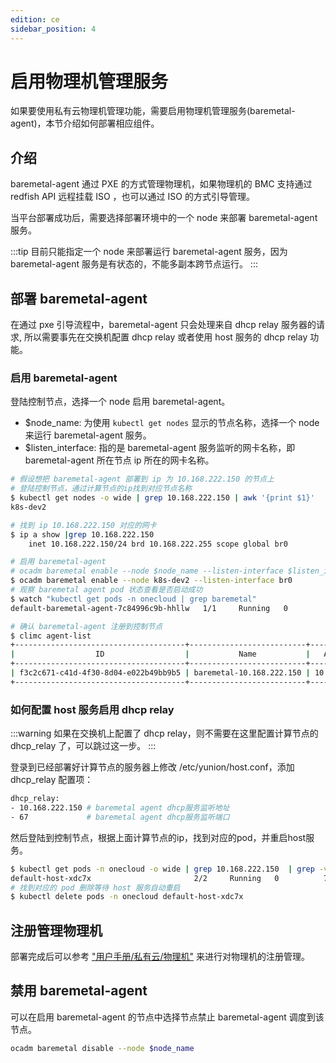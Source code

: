 ```yaml
---
edition: ce
sidebar_position: 4
---
```


# 启用物理机管理服务

如果要使用私有云物理机管理功能，需要启用物理机管理服务(baremetal-agent)，本节介绍如何部署相应组件。

## 介绍

baremetal-agent 通过 PXE 的方式管理物理机，如果物理机的 BMC 支持通过 redfish API 远程挂载 ISO ，也可以通过 ISO 的方式引导管理。

当平台部署成功后，需要选择部署环境中的一个 node 来部署 baremetal-agent 服务。

:::tip
目前只能指定一个 node 来部署运行 baremetal-agent 服务，因为 baremetal-agent 服务是有状态的，不能多副本跨节点运行。
:::

## 部署 baremetal-agent


在通过 pxe 引导流程中，baremetal-agent 只会处理来自 dhcp relay 服务器的请求, 所以需要事先在交换机配置 dhcp relay 或者使用 host 服务的 dhcp relay 功能。

### 启用 baremetal-agent

登陆控制节点，选择一个 node 启用 baremetal-agent。

- $node_name: 为使用 `kubectl get nodes` 显示的节点名称，选择一个 node 来运行 baremetal-agent 服务。
- $listen_interface: 指的是 baremetal-agent 服务监听的网卡名称，即 baremetal-agent 所在节点 ip 所在的网卡名称。

```bash
# 假设想把 baremetal-agent 部署到 ip 为 10.168.222.150 的节点上
# 登陆控制节点，通过计算节点的ip找到对应节点名称
$ kubectl get nodes -o wide | grep 10.168.222.150 | awk '{print $1}'
k8s-dev2

# 找到 ip 10.168.222.150 对应的网卡
$ ip a show |grep 10.168.222.150
    inet 10.168.222.150/24 brd 10.168.222.255 scope global br0

# 启用 baremetal-agent
# ocadm baremetal enable --node $node_name --listen-interface $listen_interface
$ ocadm baremetal enable --node k8s-dev2 --listen-interface br0
# 观察 baremetal agent pod 状态查看是否启动成功
$ watch "kubectl get pods -n onecloud | grep baremetal"
default-baremetal-agent-7c84996c9b-hhllw   1/1     Running   0          3m10s

# 确认 baremetal-agent 注册到控制节点
$ climc agent-list
+--------------------------------------+--------------------------+----------------+-----------------------------+---------+------------+------------------------------------------+--------------------------------------+
|                  ID                  |           Name           |   Access_ip    |         Manager_URI         | Status  | agent_type |                 version                  |               zone_id                |
+--------------------------------------+--------------------------+----------------+-----------------------------+---------+------------+------------------------------------------+--------------------------------------+
| f3c2c671-c41d-4f30-8d04-e022b49bb9b5 | baremetal-10.168.222.150 | 10.168.222.150 | https://10.168.222.150:8879 | disable | baremetal  | remotes/origin/master(5e415506120011509) | 6230b485-2e54-480e-8284-33360b8202a8 |
+--------------------------------------+--------------------------+----------------+-----------------------------+---------+------------+------------------------------------------+--------------------------------------+
```


### 如何配置 host 服务启用 dhcp relay

:::warning
如果在交换机上配置了 dhcp relay，则不需要在这里配置计算节点的 dhcp_relay 了，可以跳过这一步。
:::

登录到已经部署好计算节点的服务器上修改 /etc/yunion/host.conf，添加 dhcp_relay 配置项：

```bash
dhcp_relay:
- 10.168.222.150 # baremetal agent dhcp服务监听地址
- 67             # baremetal agent dhcp服务监听端口
```

然后登陆到控制节点，根据上面计算节点的ip，找到对应的pod，并重启host服务。

```bash
$ kubectl get pods -n onecloud -o wide | grep 10.168.222.150  | grep -vE 'image|deployer'
default-host-xdc7x                       2/2     Running   0          78m    10.168.222.150   k8s-dev2   <none>           <none>
# 找到对应的 pod 删除等待 host 服务自动重启
$ kubectl delete pods -n onecloud default-host-xdc7x
```

## 注册管理物理机

部署完成后可以参考 ["用户手册/私有云/物理机"](../../guides/onpremise/baremetal/) 来进行对物理机的注册管理。

## 禁用 baremetal-agent

可以在启用 baremetal-agent 的节点中选择节点禁止 baremetal-agent 调度到该节点。

```bash
ocadm baremetal disable --node $node_name
```
